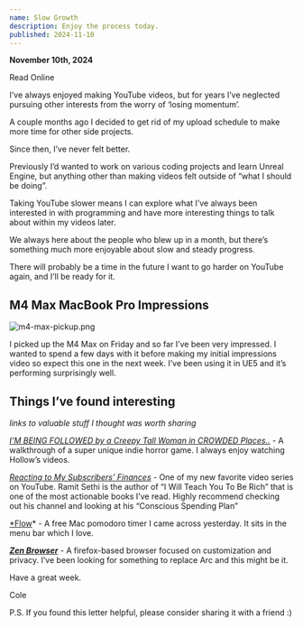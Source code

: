 ```yaml
---
name: Slow Growth
description: Enjoy the process today.
published: 2024-11-10
---
```


**November 10th, 2024**

Read Online

I’ve always enjoyed making YouTube videos, but for years I’ve neglected pursuing other interests from the worry of ‘losing momentum’.

A couple months ago I decided to get rid of my upload schedule to make more time for other side projects.

Since then, I’ve never felt better.

Previously I’d wanted to work on various coding projects and learn Unreal Engine, but anything other than making videos felt outside of “what I should be doing”.

Taking YouTube slower means I can explore what I’ve always been interested in with programming and have more interesting things to talk about within my videos later.

We always here about the people who blew up in a month, but there’s something much more enjoyable about slow and steady progress.

There will probably be a time in the future I want to go harder on YouTube again, and I’ll be ready for it.

## M4 Max MacBook Pro Impressions

![m4-max-pickup.png](https://assets.colecaccamise.com/letters/slow-growth/m4-max-pickup.png)

I picked up the M4 Max on Friday and so far I’ve been very impressed. I wanted to spend a few days with it before making my initial impressions video so expect this one in the next week. I’ve been using it in UE5 and it’s performing surprisingly well.

## Things I’ve found interesting

_links to valuable stuff I thought was worth sharing_

[_I'M BEING FOLLOWED by a Creepy Tall Woman in CROWDED Places.._](https://www.youtube.com/watch?v=-md9t1a7FDU) - A walkthrough of a super unique indie horror game. I always enjoy watching Hollow’s videos.

[_Reacting to My Subscribers’ Finances_](https://www.youtube.com/watch?v=IMiyFwvP-zk) - One of my new favorite video series on YouTube. Ramit Sethi is the author of “I Will Teach You To Be Rich” that is one of the most actionable books I’ve read. Highly recommend checking out his channel and looking at his “Conscious Spending Plan”

[\*Flow](https://apps.apple.com/us/app/flow-focus-timer-work-study/id1423210932)\* - A free Mac pomodoro timer I came across yesterday. It sits in the menu bar which I love.

[**_Zen Browser_**](https://www.ipqualityscore.com/free-ip-lookup-proxy-vpn-test/lookup/62.182.99.253) - A firefox-based browser focused on customization and privacy. I’ve been looking for something to replace Arc and this might be it.

Have a great week.

Cole

P.S. If you found this letter helpful, please consider sharing it with a friend :)
